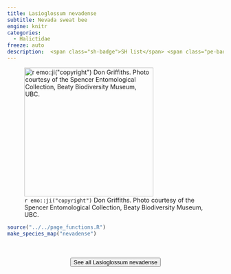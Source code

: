 ```yaml
---
title: Lasioglossum nevadense
subtitle: Nevada sweat bee
engine: knitr
categories:
  - Halictidae
freeze: auto
description:  <span class="sh-badge">SH list</span> <span class="pe-badge">PM Evidence</span>
---
```

![`r emo::ji("copyright")` Don Griffiths. Photo courtesy of the Spencer Entomological Collection, Beaty Biodiversity Museum, UBC.](https://www.zoology.ubc.ca/entomology/main/Hymenoptera/Halictidae/Lasioglossum%20nevadense%20(3lateral).jpg){height=300}





```r
source("../../page_functions.R")
make_species_map("nevadense")
```
<br><br>
<center>


<a href="https://www.zoology.ubc.ca/entomology/main/Hymenoptera/Halictidae/Lasioglossum%20nevadense.php"><button type="button" class="btn btn-secondary">See all Lasioglossum nevadense <i class="fa-solid fa-arrow-up-right-from-square"></i> </button></a>
</center>
